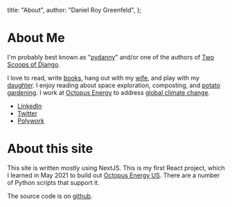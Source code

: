 
  title: "About",
  author: "Daniel Roy Greenfeld",
};

# About Me

I'm probably best known as "[pydanny](https://www.google.com/search?q=pydanny)" and/or one of the authors of [Two Scoops of Django](/books/tech).

I love to read, write [books](/books), hang out with my [wife](https://audrey.feldroy.com/), and play with my [daughter](/tags/uma). I enjoy reading about space exploration, composting, and [potato gardening](/posts/growing-potatoes-in-southern-california). I work at [Octopus Energy](https://octopusenergy.com/) to address [global climate change](/tags/climate-change).

- [LinkedIn](https://www.linkedin.com/in/danielfeldroy/)
- [Twitter](https://twitter.com/pydanny)
- [Polywork](https://www.polywork.com/danielfeldroy)

# About this site

This site is written mostly using NextJS. This is my first React project, which I learned in May 2021 to build out [Octopus Energy US](https://octopusenergy.com). There are a number of Python scripts that support it.

The source code is on [github](https://github.com/pydanny/daniel.feldroy.com).


>
